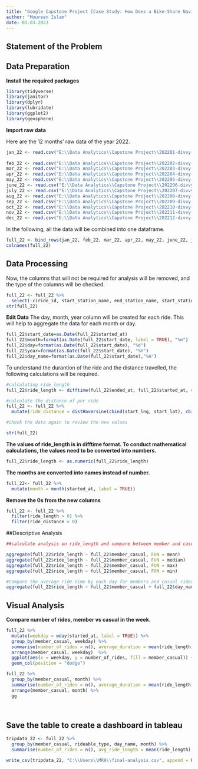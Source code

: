 ---
title: "Google Capstone Project [Case Study: How Does a Bike-Share Navigate Speedy Success?]"
author: "Moureen Islam"
date: 01.03.2023
---
## Statement of the Problem



## Data Preparation

**Install the required packages**
```{r}
library(tidyverse)
library(janitor)
library(dplyr)
library(lubridate)
library(ggplot2)
library(geosphere)
```
 **Import raw data**
 
Here are the 12 months' raw data of the year 2022.

```{r}
jan_22 <- read.csv("E:\\Data Analytics\\Capstone Project\\202201-divvy-tripdata.csv") 
                   
feb_22 <- read.csv("E:\\Data Analytics\\Capstone Project\\202202-divvy-tripdata.csv") 
mar_22 <- read.csv("E:\\Data Analytics\\Capstone Project\\202203-divvy-tripdata.csv") 
apr_22 <- read.csv("E:\\Data Analytics\\Capstone Project\\202204-divvy-tripdata.csv") 
may_22 <- read.csv("E:\\Data Analytics\\Capstone Project\\202205-divvy-tripdata.csv") 
june_22 <- read.csv("E:\\Data Analytics\\Capstone Project\\202206-divvy-tripdata.csv") 
july_22 <- read.csv("E:\\Data Analytics\\Capstone Project\\202207-divvy-tripdata.csv") 
aug_22 <- read.csv("E:\\Data Analytics\\Capstone Project\\202208-divvy-tripdata.csv") 
sep_22 <- read.csv("E:\\Data Analytics\\Capstone Project\\202209-divvy-publictripdata.csv") 
oct_22 <- read.csv("E:\\Data Analytics\\Capstone Project\\202210-divvy-tripdata.csv") 
nov_22 <- read.csv("E:\\Data Analytics\\Capstone Project\\202211-divvy-tripdata.csv") 
dec_22 <- read.csv("E:\\Data Analytics\\Capstone Project\\202212-divvy-tripdata.csv")
```

In the following, all the data will be combined into one dataframe. 

```{r}
full_22 <- bind_rows(jan_22, feb_22, mar_22, apr_22, may_22, june_22, july_22, aug_22, sep_22, oct_22, nov_22, dec_22)
colnames(full_22)
```


## Data Processing
 Now, the columns that will not be required for analysis will be removed, and the type of the columns will be checked.

```{r}
full_22 <- full_22 %>%  
  select(-c(ride_id, start_station_name, end_station_name, start_station_id, end_station_id))
str(full_22)

```

**Edit Data**
The day, month, year column will be created for each ride. This will help to aggregate the data for each month or day.

```{r}
full_22$start_date=as.Date(full_22$started_at)
full_22$month=format(as.Date(full_22$start_date, label = TRUE), "%m")
full_22$day=format(as.Date(full_22$start_date), "%d")
full_22$year=format(as.Date(full_22$start_date), "%Y")
full_22$day_name=format(as.Date(full_22$start_date),"%A")
```

To understand the durantion of the ride and the distance travelled, the following calculations will be required.

```{r}
#calculating ride length
full_22$ride_length <- difftime(full_22$ended_at, full_22$started_at, units = "mins")
```

```{r}
#calculate the distance of per ride
full_22 <- full_22 %>%
  mutate(ride_distance = distHaversine(cbind(start_lng, start_lat), cbind(end_lng, end_lat)))
```

```{r}
#check the data again to review the new values

str(full_22)
```
**The values of ride_length is in difftime format. To conduct mathematical calculations, the values need to be converted into numbers.**
```{r}
full_22$ride_length <- as.numeric(full_22$ride_length)
```
**The months are converted into names instead of number.**
```{r}
full_22<- full_22 %>%
  mutate(month = month(started_at, label = TRUE))
```

**Remove the 0s from the new columns**

```{r}
full_22 <- full_22 %>%
  filter(ride_length > 0) %>%
  filter(ride_distance > 0)
```

##Descriptive Analysis

```{r}
##calculate analysis on ride_length and compare between member and casual riders

aggregate(full_22$ride_length ~ full_22$member_casual, FUN = mean)
aggregate(full_22$ride_length ~ full_22$member_casual, FUN = median)
aggregate(full_22$ride_length ~ full_22$member_casual, FUN = max)
aggregate(full_22$ride_length ~ full_22$member_casual, FUN = min)
```
```{r}
#Compare the average ride time by each day for members and casual riders
aggregate(full_22$ride_length ~ full_22$member_casual + full_22$day_name, FUN = mean)

```


## Visual Analysis

**Compare number of rides, member vs casual in the week.**

```{r}
full_22 %>% 
  mutate(weekday = wday(started_at, label = TRUE)) %>% 
  group_by(member_casual, weekday) %>% 
  summarise(number_of_rides = n(), average_duration = mean(ride_length)) %>% 
  arrange(member_casual, weekday)  %>% 
  ggplot(aes(x = weekday, y = number_of_rides, fill = member_casual)) +
  geom_col(position = "dodge")

```
```{r}
full_22 %>% 
  group_by(member_casual, month) %>% 
  summarise(number_of_rides = n(), average_duration = mean(ride_length)) %>% 
  arrange(member_casual, month) %>%
  gg
  
  
```



## Save the table to create a dashboard in tableau

```{r}
tripdata_22 <- full_22 %>%
  group_by(member_casual, rideable_type, day_name, month) %>%
  summarise(number_of_rides = n(), avg_ride_length = mean(ride_length), avg_distance = mean(ride_distance))

```

```{r}
write_csv(tripdata_22, "C:\\Users\\MR9\\final-analysis.csv", append = FALSE)

```


